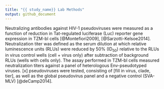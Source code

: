 ```yaml
---
title: "{{ study_name}} Lab Methods"
output: github_document
---
```


<!-- This file was adapted from VISCtemplates {{pkg_ver}}. -->

<!-- Refer to the protocol-specific lab study plan for the specific tiers, 
cell types, and pseudoviruses. 
CATNAP may be a helpful resource:
https://www.hiv.lanl.gov/components/sequence/HIV/neutralization/
-->

Neutralizing antibodies against HIV-1 pseudoviruses were measured as a function 
of reduction in Tat-regulated luciferase (Luc) reporter gene expression in 
TZM-bl cells [@Montefiori2009], [@Sarzotti-Kelsoe2014]. 
Neutralization titer was defined as the serum dilution at which relative 
luminescence units (RLUs) were reduced by 50% (ID~50~) relative to the RLUs in 
virus control wells (cell + virus only) after subtraction of background RLUs 
(wells with cells only). 
The assay performed in TZM-bl cells measured neutralization titers against a 
panel of <!--- autologous and ---> heterologous Env-pseudotyped viruses.
[x] pseudoviruses were tested, consisting of [fill in virus, clade, tier], 
<!-- Check protocol and lab study plan for panel and negative control info. -->
as well as the global pseudovirus panel and a negative control (SVA-MLV)
[@deCamp2014]. 

<!-- Consider adding a table to list pseudovirus tier, subtype, 
vaccine strain (yes/no), and isolate name (e.g., MW965.26) -->
